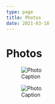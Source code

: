 ```yaml
---
type: page
title: Photos
date: 2021-03-18
---
```


# Photos


<figure>
  <Image
    src={`/images/photo2.jpg`}
    alt="Photo"
    width={1125}
    height={750}
    priority
    className="next-image"
  />
  <figcaption className="z-10 mt-4 text-sm text-gray-600">Caption</figcaption>
</figure>

<figure>
  <Image
    src={`/images/photo.jpg`}
    alt="Photo"
    width={1125}
    height={750}
    priority
    className="next-image"
  />
  <figcaption className="z-10 mt-4 text-sm text-gray-600">Caption</figcaption>
</figure>
